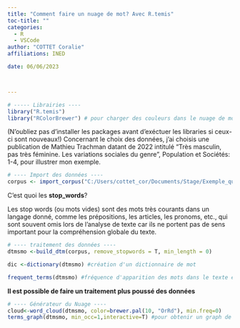 ---
title: "Comment faire un nuage de mot? Avec R.temis"
toc-title: ""
categories:
  - R
  - VSCode
author: "COTTET Coralie"
affiliations: INED

date: 06/06/2023



---



```{r  results = 'hide'}
# ----- Librairies ----
library("R.temis")
library("RColorBrewer") # pour charger des couleurs dans le nuage de mot

```



(N'oubliez pas d'installer les packages avant d'exéctuer les libraries si ceux-ci sont nouveaux!)
Concernant le choix des données, j’ai choisis une publication de Mathieu Trachman datant de 2022 intitulé “Très masculin, pas très féminine. Les variations sociales du genre”, Population et Sociétés: 1-4, pour illustrer mon exemple.

```{r results='hide'}
# ---- Import des données ----
corpus <- import_corpus("C:/Users/cottet_cor/Documents/Stage/Exemple_quarto/R/Nuage_de_mot/genre.csv",format="csv",textcolumn=1,language="fr")

```
C'est quoi les __stop_words__?

Les stop words (ou mots vides) sont des mots très courants dans un langage donné, comme les prépositions, les articles, les pronoms, etc., qui sont souvent omis lors de l'analyse de texte car ils ne portent pas de sens important pour la compréhension globale du texte.


```{r results='hide'}
# ---- traitement des données ----
dtmsmo <-build_dtm(corpus, remove_stopwords = T, min_length = 0)

dic <-dictionary(dtmsmo) #création d'un dictionnaire de mot 

frequent_terms(dtmsmo) #fréquence d'apparition des mots dans le texte en question

```
__Il est possible de faire un traitement plus poussé des données__





```{r}
# ---- Générateur du Nuage ---- 
cloud<-word_cloud(dtmsmo, color=brewer.pal(10, "OrRd"), min.freq=0) 
terms_graph(dtmsmo, min_occ=1,interactive=T) #pour obtenir un graph de mots.
```
